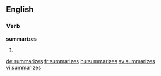 
==English==

===Verb===
'''summarizes'''

# {{en-third-person singular of|summarize}}

[[de:summarizes]]
[[fr:summarizes]]
[[hu:summarizes]]
[[sv:summarizes]]
[[vi:summarizes]]